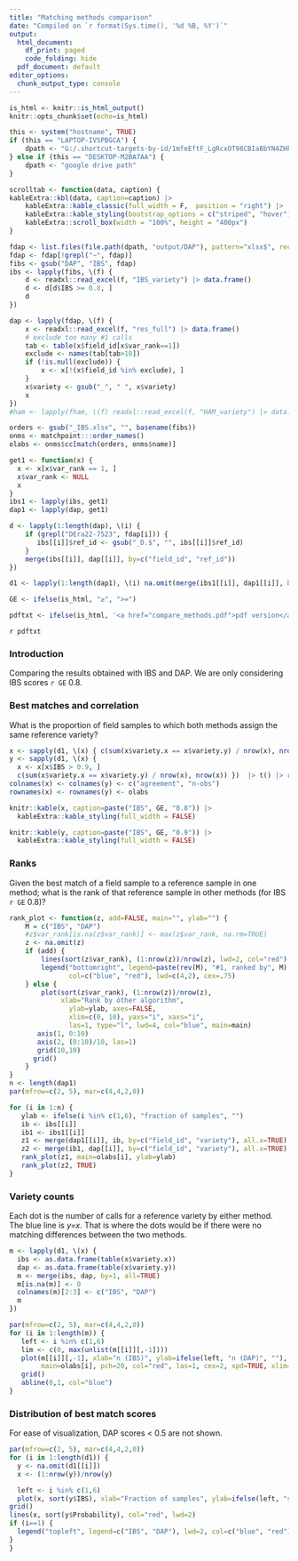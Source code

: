 ```yaml
---
title: "Matching methods comparison"
date: "Compiled on `r format(Sys.time(), '%d %B, %Y')`"
output:
  html_document:
    df_print: paged
    code_folding: hide
  pdf_document: default
editor_options:
  chunk_output_type: console
---
```



```r
is_html <- knitr::is_html_output()
knitr::opts_chunk$set(echo=is_html)

this <- system("hostname", TRUE)
if (this == "LAPTOP-IVSPBGCA") { 
	dpath <- "G:/.shortcut-targets-by-id/1mfeEftF_LgRcxOT98CBIaBbYN4ZHkBr_/share/image"
} else if (this == "DESKTOP-M2BA7AA") {
	dpath <- "google drive path"
}

scrolltab <- function(data, caption) {
kableExtra::kbl(data, caption=caption) |>
    kableExtra::kable_classic(full_width = F,  position = "right") |>
    kableExtra::kable_styling(bootstrap_options = c("striped", "hover"))  |> 
    kableExtra::scroll_box(width = "100%", height = "400px")
}

```


```r
fdap <- list.files(file.path(dpath, "output/DAP"), pattern="xlsx$", recursive=TRUE, full=TRUE)
fdap <- fdap[!grepl("~", fdap)]
fibs <- gsub("DAP", "IBS", fdap)
ibs <- lapply(fibs, \(f) {
    d <- readxl::read_excel(f, "IBS_variety") |> data.frame()
    d <- d[d$IBS >= 0.8, ]
    d
})

dap <- lapply(fdap, \(f) {
    x <- readxl::read_excel(f, "res_full") |> data.frame()
    # exclude too many #1 calls
    tab <- table(x$field_id[x$var_rank==1])
    exclude <- names(tab[tab>10])
    if (!is.null(exclude)) {
    	x <- x[!(x$field_id %in% exclude), ]
    }
	x$variety <- gsub("_", " ", x$variety)
    x
})
#ham <- lapply(fham, \(f) readxl::read_excel(f, "HAM_variety") |> data.frame())

orders <- gsub("_IBS.xlsx", "", basename(fibs))
onms <- matchpoint:::order_names()
olabs <- onms$cc[match(orders, onms$name)]

get1 <- function(x) {
  x <- x[x$var_rank == 1, ]
  x$var_rank <- NULL
  x
}
ibs1 <- lapply(ibs, get1)
dap1 <- lapply(dap, get1)

d <- lapply(1:length(dap), \(i) {
    if (grepl("DEra22-7523", fdap[i])) {
       ibs[[i]]$ref_id <- gsub("_D.$", "", ibs[[i]]$ref_id)
    }
    merge(ibs[[i]], dap[[i]], by=c("field_id", "ref_id"))
})

d1 <- lapply(1:length(dap1), \(i) na.omit(merge(ibs1[[i]], dap1[[i]], by="field_id", all.x=T)))

GE <- ifelse(is_html, "≥", ">=")

pdftxt <- ifelse(is_html, '<a href="compare_methods.pdf">pdf version</a>', "")
```

`r pdftxt`

### Introduction

Comparing the results obtained with IBS and DAP. We are only considering IBS scores `r GE` 0.8.

### Best matches and correlation

What is the proportion of field samples to which both methods assign the same reference variety?

<div class = "row">
<div class = "col-md-6">
```r

x <- sapply(d1, \(x) { c(sum(x$variety.x == x$variety.y) / nrow(x), nrow(x)) }) |> t() |> round(2)
y <- sapply(d1, \(x) { 
  x <- x[x$IBS > 0.9, ]
  c(sum(x$variety.x == x$variety.y) / nrow(x), nrow(x)) })  |> t() |> round(2)
colnames(x) <- colnames(y) <- c("agreement", "n-obs")
rownames(x) <- rownames(y) <- olabs

knitr::kable(x, caption=paste("IBS", GE, "0.8")) |> 
  kableExtra::kable_styling(full_width = FALSE)
```
</div>
<div class = "col-md-6">
```r
knitr::kable(y, caption=paste("IBS", GE, "0.9")) |> 
  kableExtra::kable_styling(full_width = FALSE)
```
</div></div>


### Ranks

Given the best match of a field sample to a reference sample in one method; what is the rank of that reference sample in other methods (for IBS `r GE` 0.8)?

```r
rank_plot <- function(z, add=FALSE, main="", ylab="") {
	M = c("IBS", "DAP")
	#z$var_rank[is.na(z$var_rank)] <- max(z$var_rank, na.rm=TRUE)
	z <- na.omit(z)
	if (add) {
		lines(sort(z$var_rank), (1:nrow(z))/nrow(z), lwd=2, col="red")
		legend("bottomright", legend=paste(rev(M), "#1, ranked by", M),
		       col=c("blue", "red"), lwd=c(4,2), cex=.75)
	} else {
		plot(sort(z$var_rank), (1:nrow(z))/nrow(z), 
		     xlab="Rank by other algorithm", 
			   ylab=ylab, axes=FALSE,
			   xlim=c(0, 10), yaxs="i", xaxs="i",
			   las=1, type="l", lwd=4, col="blue", main=main)
	   axis(1, 0:10)
	   axis(2, (0:10)/10, las=1)
	   grid(10,10)
	  grid()
	}
}
n <- length(dap1)
par(mfrow=c(2, 5), mar=c(4,4,2,0))

for (i in 1:n) {
   ylab <- ifelse(i %in% c(1,6), "fraction of samples", "")
   ib <- ibs[[i]]
   ib1 <- ibs1[[i]]
   z1 <- merge(dap1[[i]], ib, by=c("field_id", "variety"), all.x=TRUE)
   z2 <- merge(ib1, dap[[i]], by=c("field_id", "variety"), all.x=TRUE)
   rank_plot(z1, main=olabs[i], ylab=ylab)
   rank_plot(z2, TRUE)
}

```


### Variety counts 

Each dot is the number of calls for a reference variety by either method. The blue line is *y=x*. That is where the dots would be if there were no matching differences between the two methods. 

```r
m <- lapply(d1, \(x) {
  ibs <- as.data.frame(table(x$variety.x))
  dap <- as.data.frame(table(x$variety.y))
  m <- merge(ibs, dap, by=1, all=TRUE)
  m[is.na(m)] <- 0
  colnames(m)[2:3] <- c("IBS", "DAP")
  m
})

par(mfrow=c(2, 5), mar=c(4,4,2,0))
for (i in 1:length(m)) {
   left <- i %in% c(1,6)
   lim <- c(0, max(unlist(m[[i]][,-1])))
   plot(m[[i]][,-1], xlab="n (IBS)", ylab=ifelse(left, "n (DAP)", ""), 
        main=olabs[i], pch=20, col="red", las=1, cex=2, xpd=TRUE, xlim=lim, ylim=lim)
   grid()
   abline(0,1, col="blue")
}
```



### Distribution of best match scores 

For ease of visualization, DAP scores < 0.5 are not shown.

```r
par(mfrow=c(2, 5), mar=c(4,4,2,0))
for (i in 1:length(d1)) {
  y <- na.omit(d1[[i]])
  x <- (1:nrow(y))/nrow(y)

  left <- i %in% c(1,6)
  plot(x, sort(y$IBS), xlab="Fraction of samples", ylab=ifelse(left, "score", ""), las=1, ylim=c(0.5, 1), type="l", lwd=2, col="blue", main=olabs[i])
grid()
lines(x, sort(y$Probability), col="red", lwd=2)
if (i==1) {
  legend("topleft", legend=c("IBS", "DAP"), lwd=2, col=c("blue", "red"), cex=.9)
}
}
```

</br>

